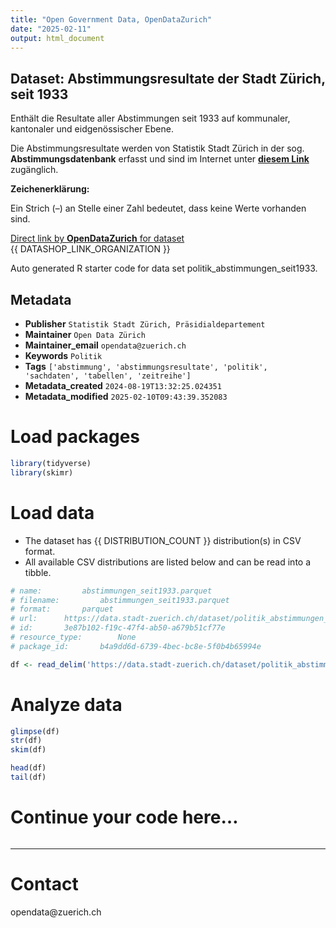 ```yaml
---
title: "Open Government Data, OpenDataZurich"
date: "2025-02-11"
output: html_document
---
```


## Dataset: Abstimmungsresultate der Stadt Zürich, seit 1933

Enthält die Resultate aller Abstimmungen seit 1933 auf kommunaler, kantonaler und eidgenössischer Ebene.

Die Abstimmungsresultate werden von Statistik Stadt Zürich in der sog. **Abstimmungsdatenbank** erfasst und sind im Internet unter [**diesem Link**](https://www.stadt-zuerich.ch/de/politik-und-verwaltung/statistik-und-daten/daten/politik-und-verwaltung/politik/abstimmungen.html) zugänglich. 


**Zeichenerklärung:**

Ein Strich (–) an Stelle einer Zahl bedeutet, dass keine Werte vorhanden sind.

[]()






[Direct link by **OpenDataZurich** for dataset](https://data.stadt-zuerich.ch/dataset/politik_abstimmungen_seit1933)<br>
{{ DATASHOP_LINK_ORGANIZATION }}

Auto generated R starter code for data set politik_abstimmungen_seit1933.

## Metadata

- **Publisher** `Statistik Stadt Zürich, Präsidialdepartement`
- **Maintainer** `Open Data Zürich`
- **Maintainer_email** `opendata@zuerich.ch`
- **Keywords** `Politik`
- **Tags** `['abstimmung', 'abstimmungsresultate', 'politik', 'sachdaten', 'tabellen', 'zeitreihe']`
- **Metadata_created** `2024-08-19T13:32:25.024351`
- **Metadata_modified** `2025-02-10T09:43:39.352083`


# Load packages

```r

library(tidyverse)
library(skimr)

```

# Load data

-   The dataset has {{ DISTRIBUTION_COUNT }} distribution(s) in CSV format.
-   All available CSV distributions are listed below and can be read into a tibble.

```r

# name: 		abstimmungen_seit1933.parquet
# filename: 		abstimmungen_seit1933.parquet
# format: 		parquet
# url: 		https://data.stadt-zuerich.ch/dataset/politik_abstimmungen_seit1933/download/abstimmungen_seit1933.parquet
# id: 		3e87b102-f19c-47f4-ab50-a679b51cf77e
# resource_type: 		None
# package_id: 		b4a9dd6d-6739-4bec-bc8e-5f0b4b65994e

df <- read_delim('https://data.stadt-zuerich.ch/dataset/politik_abstimmungen_seit1933/download/abstimmungen_seit1933.parquet')


```

# Analyze data

```r

glimpse(df)
str(df)
skim(df)

head(df)
tail(df)

```

# Continue your code here...

```r

```

------------------------------------------------------------------------

# Contact

opendata@zuerich.ch
